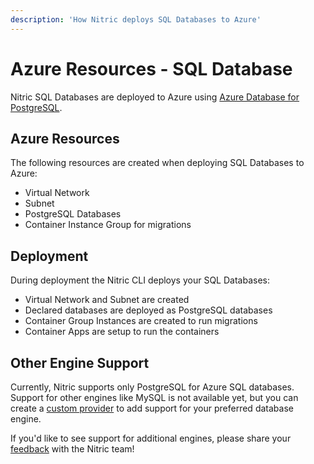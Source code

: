 ```yaml
---
description: 'How Nitric deploys SQL Databases to Azure'
---
```


# Azure Resources - SQL Database

Nitric SQL Databases are deployed to Azure using [Azure Database for PostgreSQL](https://azure.microsoft.com/en-us/products/postgresql).

## Azure Resources

The following resources are created when deploying SQL Databases to Azure:

- Virtual Network
- Subnet
- PostgreSQL Databases
- Container Instance Group for migrations

## Deployment

During deployment the Nitric CLI deploys your SQL Databases:

- Virtual Network and Subnet are created
- Declared databases are deployed as PostgreSQL databases
- Container Group Instances are created to run migrations
- Container Apps are setup to run the containers

## Other Engine Support

Currently, Nitric supports only PostgreSQL for Azure SQL databases. Support for other engines like MySQL is not available yet, but you can create a [custom provider](/providers/custom) to add support for your preferred database engine.

If you'd like to see support for additional engines, please share your [feedback](https://github.com/nitrictech/nitric/issues/684) with the Nitric team!
